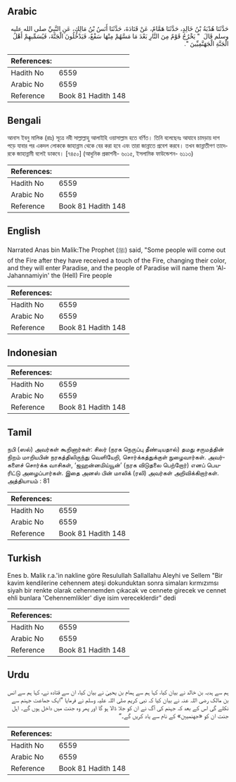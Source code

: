 ## Arabic


<div dir="rtl" lang="ar" style={{fontSize:'larger',backgroundColor:'#f8f9fa',padding:20}}>
حَدَّثَنَا هُدْبَةُ بْنُ خَالِدٍ، حَدَّثَنَا هَمَّامٌ، عَنْ قَتَادَةَ، حَدَّثَنَا أَنَسُ بْنُ مَالِكٍ، عَنِ النَّبِيِّ صلى الله عليه وسلم قَالَ ‏ "‏ يَخْرُجُ قَوْمٌ مِنَ النَّارِ بَعْدَ مَا مَسَّهُمْ مِنْهَا سَفْعٌ، فَيَدْخُلُونَ الْجَنَّةَ، فَيُسَمِّيهِمْ أَهْلُ الْجَنَّةِ الْجَهَنَّمِيِّينَ ‏"‏‏.‏
</div>
<div style={{backgroundColor:'#f8f9fa',padding:20, marginBottom: 10}}><table> <thead> <tr> <th>References:</th> <th></th> </tr> </thead> <tbody><tr><td>Hadith No</td><td>6559</td></tr><tr><td>Arabic No</td><td>6559</td></tr><tr><td>Reference</td><td>Book 81 Hadith 148</td></tr></tbody></table></div>

## Bengali


<div dir="ltr" lang="bn" style={{fontSize:'larger',backgroundColor:'#f8f9fa',padding:20}}>
আনাস ইবনু মালিক (রাঃ) সূত্রে নবী সাল্লাল্লাহু আলাইহি ওয়াসাল্লাম হতে বর্ণিত। তিনি বলেছেনঃ আযাবে চামড়ায় দাগ পড়ে যাবার পর একদল লোককে জাহান্নাম থেকে বের করা হবে এবং তারা জান্নাতে প্রবেশ করবে। তখন জান্নাতীগণ তাদেরকে জাহান্নামী বলেই ডাকবে। [৭৪৫০] (আধুনিক প্রকাশনী- ৬০১৫, ইসলামিক ফাউন্ডেশন- ৬১১৩)
</div>
<div style={{backgroundColor:'#f8f9fa',padding:20, marginBottom: 10}}><table> <thead> <tr> <th>References:</th> <th></th> </tr> </thead> <tbody><tr><td>Hadith No</td><td>6559</td></tr><tr><td>Arabic No</td><td>6559</td></tr><tr><td>Reference</td><td>Book 81 Hadith 148</td></tr></tbody></table></div>

## English


<div dir="ltr" lang="en" style={{fontSize:'larger',backgroundColor:'#f8f9fa',padding:20}}>
Narrated Anas bin Malik:The Prophet (ﷺ) said, "Some people will come out of the Fire after they have received a touch of the Fire, changing their color, and they will enter Paradise, and the people of Paradise will name them 'Al- Jahannamiyin' the (Hell) Fire people
</div>
<div style={{backgroundColor:'#f8f9fa',padding:20, marginBottom: 10}}><table> <thead> <tr> <th>References:</th> <th></th> </tr> </thead> <tbody><tr><td>Hadith No</td><td>6559</td></tr><tr><td>Arabic No</td><td>6559</td></tr><tr><td>Reference</td><td>Book 81 Hadith 148</td></tr></tbody></table></div>

## Indonesian


<div dir="ltr" lang="id" style={{fontSize:'larger',backgroundColor:'#f8f9fa',padding:20}}>

</div>
<div style={{backgroundColor:'#f8f9fa',padding:20, marginBottom: 10}}><table> <thead> <tr> <th>References:</th> <th></th> </tr> </thead> <tbody><tr><td>Hadith No</td><td>6559</td></tr><tr><td>Arabic No</td><td>6559</td></tr><tr><td>Reference</td><td>Book 81 Hadith 148</td></tr></tbody></table></div>

## Tamil


<div dir="ltr" lang="ta" style={{fontSize:'larger',backgroundColor:'#f8f9fa',padding:20}}>
நபி (ஸல்) அவர்கள் கூறினார்கள்: சிலர் (நரக நெருப்பு தீண்டியதால்) தமது சருமத்தின் நிறம் மாறியபின் நரகத்திலிருந்து வெளியேறி, சொர்க்கத்துக்குள் நுழைவார்கள். அவர்களைச் சொர்க்க வாசிகள், ‘ஜஹன்னமிய்யூன்’ (நரக விடுதலை பெற்றோர்) எனப் பெயரிட்டு அழைப்பார்கள். இதை அனஸ் பின் மாலிக் (ரலி) அவர்கள் அறிவிக்கிறார்கள். அத்தியாயம் : 81
</div>
<div style={{backgroundColor:'#f8f9fa',padding:20, marginBottom: 10}}><table> <thead> <tr> <th>References:</th> <th></th> </tr> </thead> <tbody><tr><td>Hadith No</td><td>6559</td></tr><tr><td>Arabic No</td><td>6559</td></tr><tr><td>Reference</td><td>Book 81 Hadith 148</td></tr></tbody></table></div>

## Turkish


<div dir="ltr" lang="tr" style={{fontSize:'larger',backgroundColor:'#f8f9fa',padding:20}}>
Enes b. Malik r.a.'in nakline göre Resulullah Sallallahu Aleyhi ve Sellem "Bir kavim kendilerine cehennem ateşi dokunduktan sonra simaları kırmızımsı siyah bir renkte olarak cehennemden çıkacak ve cennete girecek ve cennet ehli bunlara 'Cehennemlikler' diye isim vereceklerdir" dedi
</div>
<div style={{backgroundColor:'#f8f9fa',padding:20, marginBottom: 10}}><table> <thead> <tr> <th>References:</th> <th></th> </tr> </thead> <tbody><tr><td>Hadith No</td><td>6559</td></tr><tr><td>Arabic No</td><td>6559</td></tr><tr><td>Reference</td><td>Book 81 Hadith 148</td></tr></tbody></table></div>

## Urdu


<div dir="rtl" lang="ur" style={{fontSize:'larger',backgroundColor:'#f8f9fa',padding:20}}>
ہم سے ہدبہ بن خالد نے بیان کیا، کہا ہم سے ہمام بن یحییٰ نے بیان کیا، ان سے قتادہ نے، کہا ہم سے انس بن مالک رضی اللہ عنہ نے بیان کیا کہ نبی کریم صلی اللہ علیہ وسلم نے فرمایا ”ایک جماعت جہنم سے نکلے گی اس کے بعد کہ جہنم کی آگ نے ان کو جلا ڈالا ہو گا اور پھر وہ جنت میں داخل ہوں گے۔ اہل جنت ان کو «جهنميين» کے نام سے یاد کریں گے۔“
</div>
<div style={{backgroundColor:'#f8f9fa',padding:20, marginBottom: 10}}><table> <thead> <tr> <th>References:</th> <th></th> </tr> </thead> <tbody><tr><td>Hadith No</td><td>6559</td></tr><tr><td>Arabic No</td><td>6559</td></tr><tr><td>Reference</td><td>Book 81 Hadith 148</td></tr></tbody></table></div>